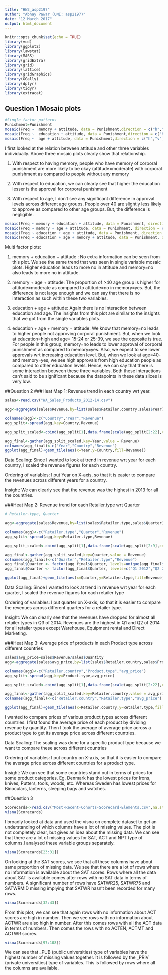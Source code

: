 ```yaml
---
title: "HW3_asp2197"
author: "Abhay Pawar (UNI: asp2197)"
date: "12 March 2017"
output: html_document
---
```


```r
knitr::opts_chunk$set(echo = TRUE)
library(vcd)
library(ggplot2)
library(lawstat)
library(MASS)
library(gridExtra)
library(grid) 
library(lattice)
library(gridGraphics)
library(GGally)
library(dplyr)
library(tidyr)
library(extracat)

```

## Question 1 Mosaic plots


```r
#Single factor patterns
Punishment=Punishment
mosaic(Freq ~  memory + attitude, data = Punishment,direction = c("h","v"), shade=TRUE, legend=FALSE)
mosaic(Freq ~  education + attitude, data = Punishment,direction = c("h","v"), shade=TRUE, legend=FALSE)
mosaic(Freq ~  age + attitude, data = Punishment,direction = c("h","v"), shade=TRUE, legend=FALSE)

```

I first looked at the relation between attitude and other three variables individually. Above three mosaic plots clearly show that relationship.

1. With respect to having memory, people who have memory of corporal punishment are more likely to be okay (attitude=moderate) with corporal punishment as compared to people without any memory

2. With respect to education, we can clearly see that higher the education lesser is the approval for corporal punishment

3. With respect to age, I don't see any significant difference in approval levels across different age groups. People over 40 are slightly less likely to approve as compared to other age groups. But, the difference is negligible.

```r
mosaic(Freq ~ memory + education + attitude, data = Punishment, direction = c("h","v","v"), shade=TRUE, legend=FALSE)
mosaic(Freq ~ memory + age + attitude, data = Punishment, direction = c("h","v","v"), shade=TRUE, legend=FALSE)
mosaic(Freq ~ education + age + attitude, data = Punishment, direction = c("h","v","v"), shade=TRUE, legend=FALSE)
mosaic(Freq ~ education + age + memory + attitude, data = Punishment, direction = c("h","v","h","v"), shade=TRUE, legend=FALSE)
```

Multi factor plots:

1. memory + education + attitude : No extra information can be seen from this plot. We see the same trend that was seen in single variable mosaic plots. Higher education leads to more no in attitude and memory=no also leads to more no in attitude.

2. memory + age + attitude: The proportion of >40 age group is higher for attitude=moderate as compared to attitude=no in memory=yes. But, the difference is not large enough and we can say that there is no interaction as such within these two variables.

3. education + age + attitude: Again there is no interaction between education and age. The insights from this plot are similar to the insights that we got from the single variables plots.

4. education + age + memory + attitude: We know that memory=no leads to higher people not approving corporal punishment. But, when we look at education=high and age= 15-24 or 25-39, we see the opposite is true. For people in this group, memory=no leads to lower approval of corporal punishment as compared to memory=yes. Also, we expect to see lower approvals wrt increasing education level. But, when we look at age=40- and memory=yes, we see high approvals from high education people as compared to other education levels. Hence, we can say that there is some interaction between these three variables. Both these interactions can't said to be significant because the datapoints in these data slices is very low.

##Question 2
###Heat Map 1: Revenue trend in each country wrt year.
```r
sales<-read.csv("WA_Sales_Products_2012-14.csv")

agg<-aggregate(sales$Revenue,by=list(sales$Retailer.country,sales$Year),FUN=sum,na.rm=TRUE)

colnames(agg)<-c("Country","Year","Revenue")
agg_split<-spread(agg,key=Country,Revenue)

agg_split_scaled<-cbind(agg_split[1],data.frame(scale(agg_split[2:22],center=FALSE,scale = apply(agg_split[2:22], 2, sd, na.rm = TRUE))))

agg_final<-gather(agg_split_scaled,key=Year,value = Revenue)
colnames(agg_final)<-c("Year","Country","Revenue")
ggplot(agg_final)+geom_tile(aes(x=Year,y=Country,fill=Revenue))

```

Data Scaling: Since I wanted to look at trend in revenue wrt year for each country, I scaled the revenue figures for each country. 

Ordering of variables: I put Year on X-axis, so that it is easier to compare the revenues across different years for a country.

Insight: We can clearly see that the revenue was the highest in 2013 for all the countries.

###Heat Map 2: Revenue trend for each Retailer.type wrt Quarter

```r
# Retailer.type, Quarter

agg<-aggregate(sales$Revenue,by=list(sales$Retailer.type,sales$Quarter),FUN=sum,na.rm=TRUE)

colnames(agg)<-c("Retailer.type","Quarter","Revenue")
agg_split<-spread(agg,key=Retailer.type,Revenue)

agg_split_scaled<-cbind(agg_split[1],data.frame(scale(agg_split[2:9],center=FALSE,scale = apply(agg_split[2:9], 2, sd, na.rm = TRUE))))

agg_final<-gather(agg_split_scaled,key=Quarter,value = Revenue)
colnames(agg_final)<-c("Quarter","Retailer.type","Revenue")
agg_final$Quarter <- factor(agg_final$Quarter, levels=unique(agg_final$Quarter))
agg_final$Quarter <- factor(agg_final$Quarter, levels=c("Q1 2012","Q2 2012","Q3 2012","Q4 2012","Q1 2013","Q2 2013","Q3 2013","Q4 2013","Q1 2014","Q2 2014","Q3 2014"))

ggplot(agg_final)+geom_tile(aes(x=Quarter,y=Retailer.type,fill=Revenue))+theme(axis.text.x = element_text(angle = 90, hjust = 1))

```

Data Scaling: Since I wanted to look at trend in revenue wrt year for each quarter, I scaled the revenue figures for each retailer type 

Ordering of variables: I put quarter on X-axis, so that it is easier to compare the revenues across different quarters for a retailer type.

Insight: We can clearly see that the revenues have dropped for almost all retailer types in Q3 of 2014. Revenues are the highest in Q1 and Q2 of 2014 for all retailer types except Warehouse, Equipment rental and Direct Marketing.

###Heat Map 3: Average price of products in each Product type across different countries

```r

sales$avg_price=sales$Revenue/sales$Quantity
agg<-aggregate(sales$avg_price,by=list(sales$Retailer.country,sales$Product.type),FUN=mean,na.rm=TRUE)

colnames(agg)<-c("Retailer.country","Product.type","avg_price")
agg_split<-spread(agg,key=Product.type,avg_price)

agg_split_scaled<-cbind(agg_split[1],data.frame(scale(agg_split[2:22],center=TRUE,scale = apply(agg_split[2:22], 2, sd, na.rm = TRUE))))

agg_final<-gather(agg_split_scaled,key=Retailer.country,value = avg_price)
colnames(agg_final)<-c("Retailer.country","Retailer.type","avg_price")

ggplot(agg_final)+geom_tile(aes(x=Retailer.country,y=Retailer.type,fill=avg_price))+theme(axis.text.x = element_text(angle = 90, hjust = 1))

```

I wanted to compare prices of various product types across different countries.
I first found the average price of each product by dividing revenue by quantity. Then I took the average of average price across a product type to get its average price across different countries. 

Data Scaling: The scaling was done for a specific product type because we want to compare these across different countries

Ordering of variables: I put country on X-axis, so that it is easier to compare the average price across different countries for a product type.

Insight: We can see that some countries stand out in terms of prices for some product categories. Eg. Denmark has the lowest prices for Irons, knives, Putters, tools, woods, etc. Whereas Sweden has lowest prices for Binoculars, lanterns, sleeping bags and watches.

##Question 3
```r
Scorecards<-read.csv("Most-Recent-Cohorts-Scorecard-Elements.csv",na.strings = 'NULL')
visna(Scorecards)

```

I broadly looked at data and used the visna on complete dataset to get an understanding of which columns have a lot of missing values. The plot is not completely clear, but gives an idea about the missing data. We can see that there are a lot of missing values for SAT, ACT and NPT type of columns.I analysed these variable groups separately.

```r
visna(Scorecards[23:31])

```

On looking at the SAT scores, we see that all these columns have about same proportion of missing data. We see that there are a lot of rows where no information is available about the SAT scores. Rows where all the data about SAT is available comes after rows with no SAT data in terms of numbers. A significant number of rows have SATWR25, SATWR75 and SATWRMID missing implying that SATWR hasn't been recorded for many rows. 

```r
visna(Scorecards[32:43])
```

From this plot, we can see that again rows with no information about ACT scores are high in number. Then we see rows with no information about ACTWR are also high in number. After this comes rows with all the ACT data in terms of numbers. Then comes the rows with no ACTEN, ACTMT and ACTWR scores.

```r
visna(Scorecards[97:108])

```

We can see that _PUB (public universities) type of variables have the highest number of missing values together. It is followed by the _PRIV (private universities) type of variables. This is followed by rows where all the columns are available.